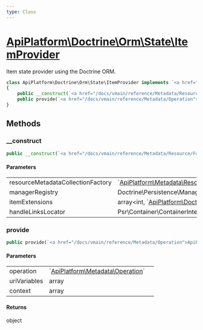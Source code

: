 ```yaml
---
type: Class
---
```


# [ApiPlatform\Doctrine\Orm\State\ItemProvider](/docs/vmain/reference/Doctrine/Orm/State/ItemProvider)

Item state provider using the Doctrine ORM.


```php
class ApiPlatform\Doctrine\Orm\State\ItemProvider implements `<a href="/docs/vmain/reference/State/ProviderInterface">ApiPlatform\State\ProviderInterface</a>`
{
    public __construct(`<a href="/docs/vmain/reference/Metadata/Resource/Factory/ResourceMetadataCollectionFactoryInterface">ApiPlatform\Metadata\Resource\Factory\ResourceMetadataCollectionFactoryInterface</a>` $resourceMetadataCollectionFactory, Doctrine\Persistence\ManagerRegistry $managerRegistry, array<int, `<a href="/docs/vmain/reference/Doctrine/Orm/Extension/QueryItemExtensionInterface">ApiPlatform\Doctrine\Orm\Extension\QueryItemExtensionInterface</a>`> $itemExtensions, null|Psr\Container\ContainerInterface $handleLinksLocator)
    public provide(`<a href="/docs/vmain/reference/Metadata/Operation">ApiPlatform\Metadata\Operation</a>` $operation, array $uriVariables, array $context): object
}
```
## Methods

### __construct



```php
public __construct(`<a href="/docs/vmain/reference/Metadata/Resource/Factory/ResourceMetadataCollectionFactoryInterface">ApiPlatform\Metadata\Resource\Factory\ResourceMetadataCollectionFactoryInterface</a>` $resourceMetadataCollectionFactory, Doctrine\Persistence\ManagerRegistry $managerRegistry, array<int, `<a href="/docs/vmain/reference/Doctrine/Orm/Extension/QueryItemExtensionInterface">ApiPlatform\Doctrine\Orm\Extension\QueryItemExtensionInterface</a>`> $itemExtensions, null|Psr\Container\ContainerInterface $handleLinksLocator)
```

#### Parameters

<table><tbody>
<tr><td>resourceMetadataCollectionFactory</td><td>`<a href="/docs/vmain/reference/Metadata/Resource/Factory/ResourceMetadataCollectionFactoryInterface">ApiPlatform\Metadata\Resource\Factory\ResourceMetadataCollectionFactoryInterface</a>`</td><td></td></tr><tr><td>managerRegistry</td><td>Doctrine\Persistence\ManagerRegistry</td><td></td></tr><tr><td>itemExtensions</td><td>array&lt;int, `<a href="/docs/vmain/reference/Doctrine/Orm/Extension/QueryItemExtensionInterface">ApiPlatform\Doctrine\Orm\Extension\QueryItemExtensionInterface</a>`&gt;</td><td></td></tr><tr><td>handleLinksLocator</td><td>Psr\Container\ContainerInterface</td><td></td></tr>
</tbody>
</table>

### provide



```php
public provide(`<a href="/docs/vmain/reference/Metadata/Operation">ApiPlatform\Metadata\Operation</a>` $operation, array $uriVariables, array $context): object
```

#### Parameters

<table><tbody>
<tr><td>operation</td><td>`<a href="/docs/vmain/reference/Metadata/Operation">ApiPlatform\Metadata\Operation</a>`</td><td></td></tr><tr><td>uriVariables</td><td>array</td><td></td></tr><tr><td>context</td><td>array</td><td></td></tr>
</tbody>
</table>

#### Returns

object
